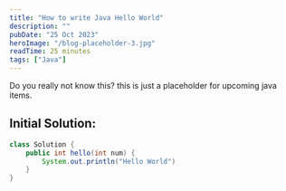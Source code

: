 ```yaml
---
title: "How to write Java Hello World"
description: ""
pubDate: "25 Oct 2023"
heroImage: "/blog-placeholder-3.jpg"
readTime: 25 minutes
tags: ["Java"]
---
```

Do you really not know this?
this is just a placeholder for upcoming java items.

## Initial Solution:
```java
class Solution {
    public int hello(int num) {
        System.out.println("Hello World")
    }
}
```